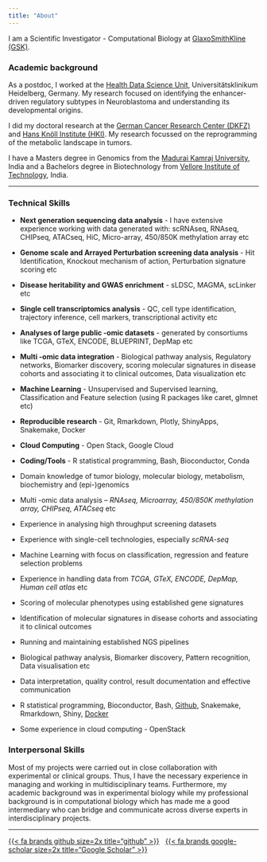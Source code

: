 ```yaml
---
title: "About"
---
```


I am a Scientific Investigator - Computational Biology at [GlaxoSmithKline (GSK)](https://www.gsk.com/en-gb/). 

### Academic background

As a postdoc, I worked at the [Health Data Science Unit](https://www.hdsu.org/), Universitätsklinikum Heidelberg, Germany. My research focused on identifying the enhancer-driven regulatory subtypes in Neuroblastoma and understanding its developmental origins.

I did my doctoral research at the [German Cancer Research Center (DKFZ)](https://www.dkfz.de/en/index.html) and [Hans Knöll Institute (HKI)](http://www.leibniz-hki.de/en/home.html). My research focussed on the reprogramming of the metabolic landscape in tumors.

I have a Masters degree in Genomics from the [Madurai Kamraj University](http://www.genomicsmku.org/), India and a Bachelors degree in Biotechnology from [Vellore Institute of Technology](http://www.vit.ac.in/), India.

---

### Technical Skills

- **Next generation sequencing data analysis** - I have extensive experience working with data generated with: scRNAseq, RNAseq, CHIPseq, ATACseq, HiC, Micro-array, 450/850K methylation array etc
- **Genome scale and Arrayed Perturbation screening data analysis** - Hit Identification, Knockout mechanism of action, Perturbation signature scoring etc
- **Disease heritability and GWAS enrichment** - sLDSC, MAGMA, scLinker etc
- **Single cell transcriptomics analysis** - QC, cell type identification, trajectory inference, cell markers, transcriptional activity etc 
- **Analyses of large public -omic datasets** - generated by consortiums like TCGA, GTeX, ENCODE, BLUEPRINT, DepMap etc
- **Multi -omic data integration** - Biological pathway analysis, Regulatory networks, Biomarker discovery, scoring molecular signatures in disease cohorts and associating it to clinical outcomes, Data visualization etc 
- **Machine Learning** - Unsupervised and Supervised learning, Classification and Feature selection (using R packages like caret, glmnet etc)
- **Reproducible research** - Git, Rmarkdown, Plotly, ShinyApps, Snakemake, Docker
- **Cloud Computing** - Open Stack, Google Cloud
- **Coding/Tools** - R statistical programming, Bash, Bioconductor, Conda



- Domain knowledge of tumor biology, molecular biology, metabolism, biochemistry and (epi-)genomics
- Multi -omic data analysis – *RNAseq, Microarray, 450/850K methylation array, CHIPseq, ATACseq* etc
- Experience in analysing high throughput screening datasets
- Experience with single-cell technologies, especially *scRNA-seq*
- Machine Learning with focus on classification, regression and feature selection problems
- Experience in handling data from *TCGA, GTeX, ENCODE, DepMap, Human cell atlas* etc
- Scoring of molecular phenotypes using established gene signatures
- Identification of molecular signatures in disease cohorts and associating it to clinical outcomes
- Running and maintaining established NGS pipelines
- Biological pathway analysis, Biomarker discovery, Pattern recognition, Data visualisation etc
- Data interpretation, quality control, result documentation and effective communication
- R statistical programming, Bioconductor, Bash, [Github](https://github.com/ashwini-kr-sharma/), Snakemake, Rmarkdown, Shiny, [Docker](https://hub.docker.com/u/ashwinikrsharma)
- Some experience in cloud computing - OpenStack


### Interpersonal Skills

Most of my projects were carried out in close collaboration with experimental or clinical groups. Thus, I have the necessary experience in managing and working in multidisciplinary teams. Furthermore, my academic background was in experimental biology while my professional background is in computational biology which has made me a good intermediary who can bridge and communicate across diverse experts in interdisciplinary projects.

---


::: {#landing-icons}
[{{< fa brands github size=2x title="github" >}}](https://github.com/ashwini-kr-sharma/){target="_blank"} &nbsp; 
[{{< fa brands google-scholar size=2x title="Google Scholar" >}}](https://goo.gl/tvIoC2){target="_blank"}
:::